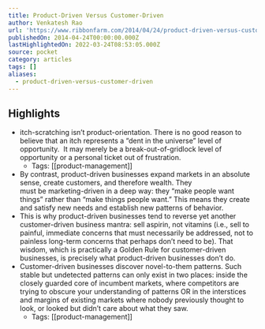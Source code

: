 ```yaml
---
title: Product-Driven Versus Customer-Driven
author: Venkatesh Rao
url: 'https://www.ribbonfarm.com/2014/04/24/product-driven-versus-customer-driven/'
publishedOn: 2014-04-24T00:00:00.000Z
lastHighlightedOn: 2022-03-24T08:53:05.000Z
source: pocket
category: articles
tags: []
aliases:
  - product-driven-versus-customer-driven
---
```

## Highlights
- itch-scratching isn’t product-orientation. There is no good reason to believe that an itch represents a “dent in the universe” level of opportunity.  It may merely be a break-out-of-gridlock level of opportunity or a personal ticket out of frustration.
    - Tags: [[product-management]] 
- By contrast, product-driven businesses expand markets in an absolute sense, create customers, and therefore wealth. They must be marketing-driven in a deep way: they “make people want things” rather than “make things people want.” This means they create and satisfy new needs and establish new patterns of behavior.
- This is why product-driven businesses tend to reverse yet another customer-driven business mantra: sell aspirin, not vitamins (i.e., sell to painful, immediate concerns that must necessarily be addressed, not to painless long-term concerns that perhaps don’t need to be). That wisdom, which is practically a Golden Rule for customer-driven businesses, is precisely what product-driven businesses don’t do.
- Customer-driven businesses discover novel-to-them patterns. Such stable but undetected patterns can only exist in two places: inside the closely guarded core of incumbent markets, where competitors are trying to obscure your understanding of patterns OR in the interstices and margins of existing markets where nobody previously thought to look, or looked but didn’t care about what they saw.
    - Tags: [[product-management]]

